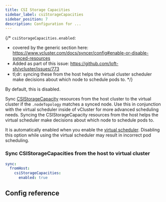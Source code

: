 ```yaml
---
title: CSI Storage Capacities
sidebar_label: csiStorageCapacities
sidebar_position: 7
description: Configuration for ...
---
```




{/*
`csiStorageCapacities.enabled`:
- covered by the generic section here: https://www.vcluster.com/docs/syncer/config#enable-or-disable-synced-resources
- Added as part of this issue: https://github.com/loft-sh/vcluster/issues/773
- tl;dr: syncing these from the host helps the virtual cluster scheduler make decisions about which node to schedule pods to.
*/}

By default, this is disabled. 

Sync [CSIStorageCapacity](https://kubernetes.io/docs/concepts/storage/storage-capacity/) resources from the host cluster to the virtual cluster if the `.nodeTopology` matches a synced node. Use this in conjunction with the virtual scheduler inside of vCluster for more advanced scheduling needs. Syncing the CSIStorageCapacity resources from the host helps the virtual scheduler make decisions about which node to schedule pods to.

It is automatically enabled when you enable the [virtual scheduler](/vcluster/vcluster-yaml/control-plane/other/advanced/virtual-scheduler). Disabling this option while using the virtual scheduler may result in incorrect pod scheduling.

### Sync CSIStorageCapacities from the host to virtual cluster

```YAML
sync:
  fromHost:
    csiStorageCapacities:
      enabled: true
```

## Config reference

<EnableSwitch/>